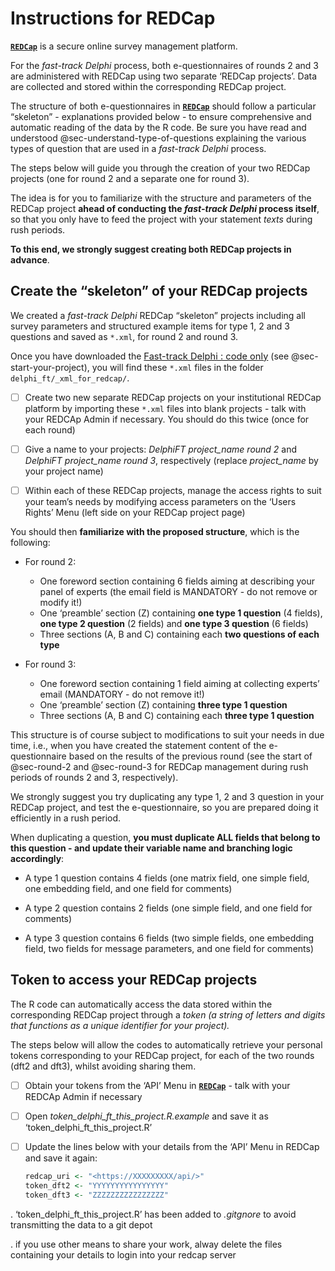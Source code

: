 # Instructions for REDCap {#sec-instructions-for-redcap}

[**`REDCap`**](https://projectredcap.org/) is a secure online survey management platform.

For the *fast-track Delphi* process, both e-questionnaires of rounds 2 and 3 are administered with REDCap using two separate 'REDCap projects'. Data are collected and stored within the corresponding REDCap project.

The structure of both e-questionnaires in [**`REDCap`**](https://projectredcap.org/) should follow a particular "skeleton" - explanations provided below - to ensure comprehensive and automatic reading of the data by the R code. Be sure you have read and understood @sec-understand-type-of-questions explaining the various types of question that are used in a *fast-track Delphi* process.

The steps below will guide you through the creation of your two REDCap projects (one for round 2 and a separate one for round 3).

::: callout-tip
The idea is for you to familiarize with the structure and parameters of the REDCap project **ahead of conducting the *fast-track Delphi* process itself**, so that you only have to feed the project with your statement *texts* during rush periods.

**To this end, we strongly suggest creating both REDCap projects in advance**.
:::

## Create the "skeleton" of your REDCap projects {#sec-create-the-skeleton-of-your-redcap-projects}

We created a *fast-track Delphi* REDCap "skeleton" projects including all survey parameters and structured example items for type 1, 2 and 3 questions and saved as `*.xml`, for round 2 and round 3.

Once you have downloaded the [Fast-track Delphi : code only](https://github.com/Unisante/delphi-fast-track){style="font-size: 11pt;"} (see @sec-start-your-project), you will find these `*.xml` files in the folder `delphi_ft/_xml_for_redcap/`.

-   [ ] Create two new separate REDCap projects on your institutional REDCap platform by importing these `*.xml` files into blank projects - talk with your REDCAp Admin if necessary. You should do this twice (once for each round)

-   [ ] Give a name to your projects: *DelphiFT project_name round 2* and *DelphiFT project_name round 3*, respectively (replace *project_name* by your project name)

-   [ ] Within each of these REDCap projects, manage the access rights to suit your team's needs by modifying access parameters on the 'Users Rights' Menu (left side on your REDCap project page)

You should then **familiarize with the proposed structure**, which is the following:

-   For round 2:

    -   One foreword section containing 6 fields aiming at describing your panel of experts (the email field is MANDATORY - do not remove or modify it!)
    -   One 'preamble' section (Z) containing **one type 1 question** (4 fields), **one type 2 question** (2 fields) and **one type 3 question** (6 fields)
    -   Three sections (A, B and C) containing each **two questions of each type**

-   For round 3:

    -   One foreword section containing 1 field aiming at collecting experts' email (MANDATORY - do not remove it!)
    -   One 'preamble' section (Z) containing **three type 1 question**
    -   Three sections (A, B and C) containing each **three type 1 question**

This structure is of course subject to modifications to suit your needs in due time, i.e., when you have created the statement content of the e-questionnaire based on the results of the previous round (see the start of @sec-round-2 and @sec-round-3 for REDCap management during rush periods of rounds 2 and 3, respectively).

::: callout-tip
We strongly suggest you try duplicating any type 1, 2 and 3 question in your REDCap project, and test the e-questionnaire, so you are prepared doing it efficiently in a rush period.

When duplicating a question, **you must duplicate ALL fields that belong to this question - and update their variable name and branching logic accordingly**:

-   A type 1 question contains 4 fields (one matrix field, one simple field, one embedding field, and one field for comments)

-   A type 2 question contains 2 fields (one simple field, and one field for comments)

-   A type 3 question contains 6 fields (two simple fields, one embedding field, two fields for message parameters, and one field for comments)
:::

## Token to access your REDCap projects {#sec-token-to-access-your-redcap-project}

The R code can automatically access the data stored within the corresponding REDCap project through a *token (a string of letters and digits that functions as a unique identifier for your project).*

The steps below will allow the codes to automatically retrieve your personal tokens corresponding to your REDCap project, for each of the two rounds (dft2 and dft3), whilst avoiding sharing them.

-   [ ] Obtain your tokens from the 'API' Menu in [**`REDCap`**](https://projectredcap.org/) - talk with your REDCAp Admin if necessary

-   [ ] Open *token_delphi_ft_this_project.R.example* and save it as 'token_delphi_ft_this_project.R'

-   [ ] Update the lines below with your details from the ‘API’ Menu in REDCap and save it again:

    ``` r
    redcap_uri <- "<https://XXXXXXXXX/api/>" 
    token_dft2 <- "YYYYYYYYYYYYYYYY"
    token_dft3 <- "ZZZZZZZZZZZZZZZZ"
    ```

::: callout-note

. 'token_delphi_ft_this_project.R' has been added to *.gitgnore* to avoid transmitting the data to a git depot

. if you use other means to share your work, alway delete the files containing your details to login into your redcap server

:::

